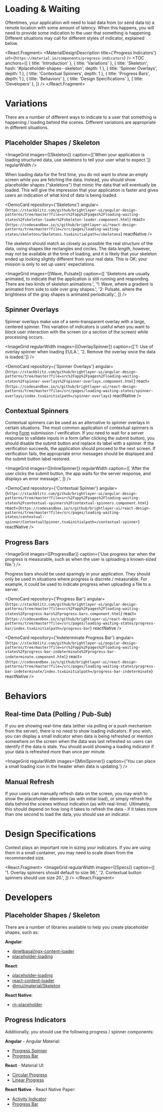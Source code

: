 
<!-- KEYWORDS: design pattern loading asynchronous api refresh -->

# Loading & Waiting

<ImageGrid images={[LoadingBanner]} regularWidth />

Oftentimes, your application will need to load data from (or send data to) a remote location with some amount of latency. When this happens, you will need to provide some indication to the user that something is happening. Different situations may call for different styles of indicator, explained below.

<React.Fragment>
    <MaterialDesignDescription
        title={'Progress Indicators'}
        url={`https://material.io/components/progress-indicators`}
    />
    <TOC
        anchors={[
            { title: 'Introduction' },
            { title: 'Variations' },
            { title: 'Skeleton', hash: '#placeholder-shapes--skeleton', depth: 1 },
            { title: 'Spinner Overlays', depth: 1 },
            { title: 'Contextual Spinners', depth: 1 },
            { title: 'Progress Bars', depth: 1 },
            { title: 'Behaviors' },
            { title: 'Design Specifications' },
            { title: 'Developers' },
        ]}
    />
    <Divider />
</React.Fragment>

# Variations

There are a number of different ways to indicate to a user that something is happening / loading behind the scenes. Different variations are appropriate in different situations.

## Placeholder Shapes / Skeleton

<ImageGrid
    images={[Skeleton]}
    caption={['When your application is loading structured data, use skeletons to tell your user what to expect.']}
    regularWidth
/>

When loading data for the first time, you do not want to show an empty screen while you are fetching the data. Instead, you should show placeholder shapes ("skeletons") that mimic the data that will eventually be loaded. This will give the impression that your application is faster and gives users an indication of what kind of data is being loaded.

<DemoCard
    repository={'Skeletons'}
    angular={`https://stackblitz.com/github/brightlayer-ui/angular-design-patterns/tree/master?file=src%2Fapp%2Fpages%2Floading-waiting-states%2Fskeleton-loader%2Fskeleton-loader.component.html`}
    react={`https://codesandbox.io/s/github/brightlayer-ui/react-design-patterns/tree/master?file=/src/pages/loading-waiting-states/skeletons/Skeletons.tsx&initialpath=/skeletons`}
    reactNative
/>

The skeleton should match as closely as possible the real _structure_ of the data, using shapes like rectangles and circles. The data _length_, however, may not be available at the time of loading, and it is likely that your skeleton ended up looking slightly different from your real data. This is OK; your mission is only to set up users' expectations.

<ImageGrid
    images={[Wave, Pulsate]}
    caption={[
        'Skeletons are usually animated, to indicate that the application is still running and responding. There are two kinds of skeleton animations.',
        '1: Wave, where a gradient is animated from side to side over gray shapes.',
        '2: Pulsate, where the brightness of the gray shapes is animated periodically.',
    ]}
/>

## Spinner Overlays

Spinner overlays make use of a semi-transparent overlay with a large, centered spinner. This variation of indicators is useful when you want to block user interaction with the screen (or a section of the screen) while processing occurs.

<ImageGrid
    regularWidth
    images={[OverlaySpinner]}
    caption={['1: Use of overlay spinner when loading EULA.', '2. Remove the overlay once the data is loaded.']}
/>

<DemoCard
    repository={'Spinner Overlays'}
    angular={`https://stackblitz.com/github/brightlayer-ui/angular-design-patterns/tree/master?file=src%2Fapp%2Fpages%2Floading-waiting-states%2Fspinner-overlays%2Fspinner-overlays.component.html`}
    react={`https://codesandbox.io/s/github/brightlayer-ui/react-design-patterns/tree/master?file=/src/pages/loading-waiting-states/spinner-overlays/index.tsx&initialpath=/spinner-overlays`}
    reactNative
/>

## Contextual Spinners

Contextual spinners can be used as an alternative to spinner overlays in certain situations. The most common application of contextual spinners is during [Form](/patterns/forms) submission / verification. If you need to wait for a server response to validate inputs in a form (after clicking the submit button), you should disable the submit button and replace its label with a spinner. If the verification succeeds, the application should proceed to the next screen. If verification fails, the appropriate error messages should be displayed and the submit button label restored.

<ImageGrid
    images={[InlineSpinner]}
    regularWidth
    caption={[
        'After the user clicks the submit button, the app waits for the server response, and displays an error message.',
    ]}
/>

<DemoCard
    repository={'Contextual Spinner'}
    angular={`https://stackblitz.com/github/brightlayer-ui/angular-design-patterns/tree/master?file=src%2Fapp%2Fpages%2Floading-waiting-states%2Fcontextual-spinners%2Fcontextual-spinners.component.html`}
    react={`https://codesandbox.io/s/github/brightlayer-ui/react-design-patterns/tree/master?file=/src/pages/loading-waiting-states/contextual-spinner/ContextualSpinner.tsx&initialpath=/contextual-spinner`}
    reactNative
/>

## Progress Bars

<ImageGrid
    images={[ProgressBar]}
    caption={'Use progress bar when the progress is measurable, such as when the user is uploading a known-sized file.'}
/>

Progress bars should be used sparingly in your application. They should only be used in situations where progress is discrete / measurable. For example, it could be used to indicate progress when uploading a file to a server.

<DemoCard
    repository={'Progress Bar'}
    angular={`https://stackblitz.com/github/brightlayer-ui/angular-design-patterns/tree/master?file=src%2Fapp%2Fpages%2Floading-waiting-states%2Fprogress-bars%2Fprogress-bars.component.html`}
    react={`https://codesandbox.io/s/github/brightlayer-ui/react-design-patterns/tree/master?file=/src/pages/loading-waiting-states/progress-bar/index.tsx&initialpath=/progress-bar`}
    reactNative
/>

<DemoCard
    repository={'Indeterminate Progress Bar'}
    angular={`https://stackblitz.com/github/brightlayer-ui/angular-design-patterns/tree/master?file=src%2Fapp%2Fpages%2Floading-waiting-states%2Fprogress-bar-indeterminate%2Fprogress-bar-indeterminate.component.html`}
    react={`https://codesandbox.io/s/github/brightlayer-ui/react-design-patterns/tree/master?file=/src/pages/loading-waiting-states/progress-bar-indeterminate/index.tsx&initialpath=/progress-bar-indeterminate`}
    reactNative
/>

<Divider />

# Behaviors

## Real-time Data (Polling / Pub-Sub)

If you are showing real-time data (either via polling or a push mechanism from the server), there is no need to show loading indicators. If you wish, you can display a small indicator when data is being refreshed or mention somewhere on the screen when the data was last refreshed so users can identify if the data is stale. You should avoid showing a loading indicator if your data is refreshed more than once per minute.

<ImageGrid
    regularWidth
    images={[MiniSpinner]}
    caption={'You can place a small loading icon in the header when data is updating.'}
/>

## Manual Refresh

If your users can manually refresh data on the screen, you may wish to show the placeholder elements (as with initial load), or simply refresh the data behind the scenes without indication (as with real-time). Ultimately, this should depend on how long it takes to refresh the data - if it takes more than one second to load the data, you should use an indicator.

<Divider />

# Design Specifications

Context plays an important role in sizing your indicators. If you are using them in a small container, you may need to scale down from the recommended size.

<React.Fragment>
    <ImageGrid
        regularWidth
        images={[Specs]}
        caption={[
            '1. Overlay spinners should default to size 96.',
            '2. Contextual button spinners should use size 20.',
        ]}
    />
    <Divider />
</React.Fragment>

# Developers

## Placeholder Shapes / Skeleton

There are a number of libraries available to help you create placeholder shapes, such as:

**Angular**:

-   [@netbasal/ngx-content-loader](https://www.npmjs.com/package/@netbasal/ngx-content-loader)
-   [placeholder-loading](https://www.npmjs.com/package/placeholder-loading)

**React**:

-   [placeholder-loading](https://www.npmjs.com/package/placeholder-loading)
-   [react-content-loader](https://www.npmjs.com/package/react-content-loader)
-   [@mui/material/Skeleton](https://mui.com/api/skeleton/)

**React Native**:

-   [rn-placeholder](https://www.npmjs.com/package/rn-placeholder)

## Progress Indicators

Additionally, you should use the following progress / spinner components:

**Angular** - Angular Material:

-   [Progress Spinner](https://material.angular.io/components/progress-spinner/overview)
-   [Progress Bar](https://material.angular.io/components/progress-bar/overview)

**React** - Material UI:

-   [Circular Progress](https://mui.com/components/progress/#circular)
-   [Linear Progress](https://mui.com/components/progress/#linear)

**React Native** - React Native Paper:

-   [Activity Indicator](https://callstack.github.io/react-native-paper/activity-indicator.html)
-   [Progress Bar](https://callstack.github.io/react-native-paper/progress-bar.html)
